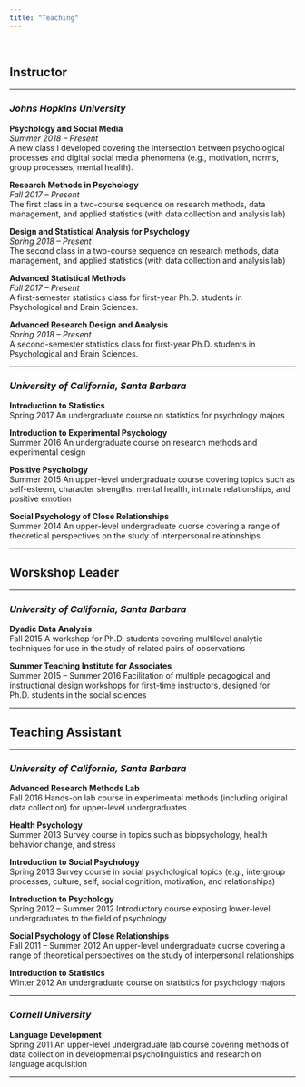---
title: "Teaching"
---

<br>

## **Instructor**

---

### *Johns Hopkins University*

**Psychology and Social Media** <br> *Summer 2018 -- Present* <br>
A new class I developed covering the intersection between psychological processes and digital social media phenomena (e.g., motivation, norms, group processes, mental health). 

**Research Methods in Psychology** <br> *Fall 2017 -- Present* <br>
The first class in a two-course sequence on research methods, data management, and applied statistics (with data collection and analysis lab)

**Design and Statistical Analysis for Psychology** <br> *Spring 2018 -- Present* <br>
The second class in a two-course sequence on research methods, data management, and applied statistics (with data collection and analysis lab)

**Advanced Statistical Methods** <br> *Fall 2017 -- Present* <br>
A first-semester statistics class for first-year Ph.D. students in Psychological and Brain Sciences.

**Advanced Research Design and Analysis** <br> *Spring 2018 -- Present* <br>
A second-semester statistics class for first-year Ph.D. students in Psychological and Brain Sciences.

---

### *University of California, Santa Barbara*

**Introduction to Statistics** <br> Spring 2017
An undergraduate course on statistics for psychology majors

**Introduction to Experimental Psychology** <br> Summer 2016
An undergraduate course on research methods and experimental design

**Positive Psychology** <br> Summer 2015
An upper-level undergraduate course covering topics such as self-esteem, character strengths, mental health, intimate relationships, and positive emotion

**Social Psychology of Close Relationships** <br> Summer 2014
An upper-level undergraduate cuorse covering a range of theoretical perspectives on the study of interpersonal relationships

---

## **Worskshop Leader**

---

### *University of California, Santa Barbara*

**Dyadic Data Analysis** <br> Fall 2015
A workshop for Ph.D. students covering multilevel analytic techniques for use in the study of related pairs of observations

**Summer Teaching Institute for Associates** <br> Summer 2015 -- Summer 2016
Facilitation of multiple pedagogical and instructional design workshops for first-time instructors, designed for Ph.D. students in the social sciences

---

## **Teaching Assistant**

---

### *University of California, Santa Barbara*

**Advanced Research Methods Lab** <br> Fall 2016
Hands-on lab course in experimental methods (including original data collection) for upper-level undergraduates

**Health Psychology** <br> Summer 2013
Survey course in topics such as biopsychology, health behavior change, and stress

**Introduction to Social Psychology** <br> Spring 2013
Survey course in social psychological topics (e.g., intergroup processes, culture, self, social cognition, motivation, and relationships)

**Introduction to Psychology** <br> Spring 2012 -- Summer 2012
Introductory course exposing lower-level undergraduates to the field of psychology

**Social Psychology of Close Relationships** <br> Fall 2011 -- Summer 2012
An upper-level undergraduate cuorse covering a range of theoretical perspectives on the study of interpersonal relationships

**Introduction to Statistics** <br> Winter 2012
An undergraduate course on statistics for psychology majors

---

### *Cornell University*

**Language Development** <br> Spring 2011
An upper-level undergraduate lab course covering methods of data collection in developmental psycholinguistics and research on language acquisition

---

